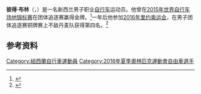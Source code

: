 '''彼得·布林'''（{{lang-en|Pieter Bulling}}，{{bd|1993年|3月2日||}}）是一名新西兰男子职业[[自行车|自行车]]运动员。他曾在[[2015年世界自行车场地锦标赛|2015年世界自行车场地锦标赛]]在团体追逐赛赢得金牌。<ref name="nzherald">{{cite web|url=http://www.nzherald.co.nz/hawkes-bay-today/sport/news/article.cfm?c_id=1503460&objectid=11405853|title=Cycling: Gough in pursuit of Rio dream – Sport – Hawke's Bay Today News|work=The New Zealand Herald|date=2015-02-22|accessdate=2015-12-10|archiveurl=https://web.archive.org/web/20171015153601/http://www.nzherald.co.nz/hawkes-bay-today/sport/news/article.cfm?c_id=1503460&objectid=11405853|archivedate=2017-10-15}}</ref>一年后他参加[[2016年里约奥运会|2016年里约奥运会]]，在男子团体追逐赛铜牌赛上不敌丹麦队获得第四名。<ref>{{cite news |last1=Geenty |first1=Mark |title=Rio Olympics 2016: Odd shaped track stymies New Zealand pursuit team |url=http://www.stuff.co.nz/sport/olympics/83133932/rio-olympics-2016-new-zealand-to-ride-for-team-pursuit-bronze-at-the-velodrome |accessdate=2016-08-14 |work=Stuff |date=2016-08-13 |archiveurl=https://web.archive.org/web/20170817211234/http://www.stuff.co.nz/sport/olympics/83133932/rio-olympics-2016-new-zealand-to-ride-for-team-pursuit-bronze-at-the-velodrome |archivedate=2017-08-17}}</ref>

==参考资料==
{{reflist}}

{{Authority control}}

{{DEFAULTSORT:Bulling, Pieter}}
[[Category:紐西蘭自行車運動員|Category:紐西蘭自行車運動員]]
[[Category:2016年夏季奧林匹克運動會自由車選手|Category:2016年夏季奧林匹克運動會自由車選手]]